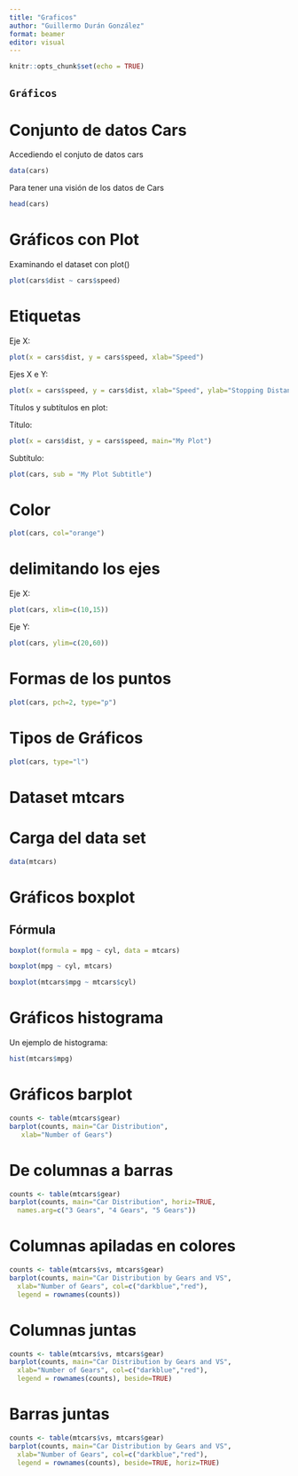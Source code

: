 ```yaml
---
title: "Graficos"
author: "Guillermo Durán González"
format: beamer
editor: visual
---
```


```r
knitr::opts_chunk$set(echo = TRUE)
```

## `Gráficos`

# Conjunto de datos Cars

Accediendo el conjuto de datos cars

```r

data(cars)

```

Para tener una visión de los datos de Cars

```r

head(cars)

```

# Gráficos con Plot

Examinando el dataset con plot()

```r

plot(cars$dist ~ cars$speed)

```

# Etiquetas

Eje X:

```r

plot(x = cars$dist, y = cars$speed, xlab="Speed")

```

Ejes X e Y:

```r

plot(x = cars$speed, y = cars$dist, xlab="Speed", ylab="Stopping Distance")
```

Títulos y subtítulos en plot:

Título:

```r

plot(x = cars$dist, y = cars$speed, main="My Plot")

```

Subtítulo:

```r

plot(cars, sub = "My Plot Subtitle")
```

# Color

```r

plot(cars, col="orange")

```

# delimitando los ejes

Eje X:

```r

plot(cars, xlim=c(10,15))

```

Eje Y:

```r

plot(cars, ylim=c(20,60))

```

# Formas de los puntos

```r

plot(cars, pch=2, type="p")

```

# Tipos de Gráficos

```r

plot(cars, type="l")

```

# Dataset mtcars

# Carga del data set

```r

data(mtcars)

```

# Gráficos boxplot

## Fórmula

```r

boxplot(formula = mpg ~ cyl, data = mtcars)

```

```r

boxplot(mpg ~ cyl, mtcars)

```

```r

boxplot(mtcars$mpg ~ mtcars$cyl)

```

# Gráficos histograma

Un ejemplo de histograma:

```r

hist(mtcars$mpg)

```

# Gráficos barplot

```r
counts <- table(mtcars$gear)
barplot(counts, main="Car Distribution",
   xlab="Number of Gears")

```
# De columnas a barras
```r

counts <- table(mtcars$gear)
barplot(counts, main="Car Distribution", horiz=TRUE,
  names.arg=c("3 Gears", "4 Gears", "5 Gears"))

```
# Columnas apiladas en colores
```r

counts <- table(mtcars$vs, mtcars$gear)
barplot(counts, main="Car Distribution by Gears and VS",
  xlab="Number of Gears", col=c("darkblue","red"),
  legend = rownames(counts))

```
# Columnas juntas
```r

counts <- table(mtcars$vs, mtcars$gear)
barplot(counts, main="Car Distribution by Gears and VS",
  xlab="Number of Gears", col=c("darkblue","red"),
  legend = rownames(counts), beside=TRUE)

```
# Barras juntas
```r

counts <- table(mtcars$vs, mtcars$gear)
barplot(counts, main="Car Distribution by Gears and VS",
  xlab="Number of Gears", col=c("darkblue","red"),
  legend = rownames(counts), beside=TRUE, horiz=TRUE)


```
